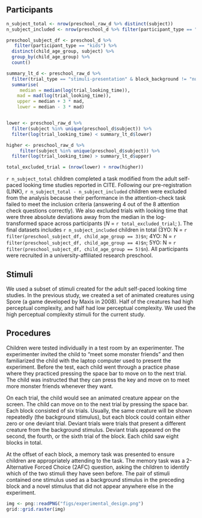 ## Participants 

```r
n_subject_total <- nrow(preschool_raw_d %>% distinct(subject))
n_subject_included <- nrow(preschool_d %>% filter(participant_type == "kids") %>% distinct(subject))

preschool_subject_df <- preschool_d %>% 
   filter(participant_type == "kids") %>% 
  distinct(child_age_group, subject) %>% 
  group_by(child_age_group) %>% 
  count()
```


```r
summary_lt_d <- preschool_raw_d %>% 
  filter(trial_type == "stimuli-presentation" & block_background != "null") %>% 
  summarise(
     median = median(log(trial_looking_time)),
    mad = mad(log(trial_looking_time)), 
    upper = median + 3 * mad, 
    lower = median - 3 * mad) 


lower <- preschool_raw_d %>% 
  filter(subject %in% unique(preschool_d$subject)) %>% 
  filter(log(trial_looking_time) < summary_lt_d$lower)

higher <- preschool_raw_d %>% 
     filter(subject %in% unique(preschool_d$subject)) %>% 
  filter(log(trial_looking_time) > summary_lt_d$upper)

total_excluded_trial = (nrow(lower) + nrow(higher))

```


`r n_subject_total` children completed a task modified from the adult self-paced looking time studies reported in CITE. Following our pre-registration (LINK), `r n_subject_total - n_subject_included` children were excluded from the analysis because their performance in the attention-check task failed to meet the inclusion criteria (answering 4 out of the 8 attention check questions correctly). We also excluded trials with looking time that were three absolute deviations away from the median in the log-transformed space across participants (*N* = `r total_excluded_trial`; ). The final datasets includes `r n_subject_included` children in total (3YO: N = `r filter(preschool_subject_df, child_age_group == 3)$n`; 4YO: N = `r filter(preschool_subject_df, child_age_group == 4)$n`; 5YO: N = `r filter(preschool_subject_df, child_age_group == 5)$n`). All participants were recruited in a university-affiliated research preschool. 


## Stimuli 

We used a subset of stimuli created for the adult self-paced looking time studies. In the previous study, we created a set of animated creatures using Spore (a game developed by Maxis in 2008). Half of the creatures had high perceptual complexity, and half had low perceptual complexity. We used the high perceptual complexity stimuli for the current study. 

## Procedures 

Children were tested individually in a test room by an experimenter. The experimenter invited the child to “meet some monster friends” and then familiarized the child with the laptop computer used to present the experiment. Before the test, each child went through a practice phase where they practiced pressing the space bar to move on to the next trial. The child was instructed that they can press the key and move on to meet more monster friends whenever they want. 

On each trial, the child would see an animated creature appear on the screen. The child can move on to the next trial by pressing the space bar. Each block consisted of six trials. Usually, the same creature will be shown repeatedly (the background stimulus), but each block could contain either zero or one deviant trial. Deviant trials were trials that present a different creature from the background stimulus. Deviant trials appeared on the second, the fourth, or the sixth trial of the block. Each child saw eight blocks in total.

At the offset of each block, a memory task was presented to ensure children are appropriately attending to the task. The memory task was a 2-Alternative Forced Choice (2AFC) question, asking the children to identify which of the two stimuli they have seen before. The pair of stimuli contained one stimulus used as a background stimulus in the preceding block and a novel stimulus that did not appear anywhere else in the experiment.


```r
img <- png::readPNG("figs/experimental_design.png")
grid::grid.raster(img)
```

